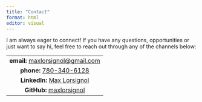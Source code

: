 ```yaml
---
title: "Contact"
format: html
editor: visual
---
```


I am always eager to connect! If you have any questions, opportunities or just want to say hi, feel free to reach out through any of the channels below:

|  |
|:----------------------------------------------------------------------:|
| **email:** [maxlorsignol\@gmail.com](mailto:maxlorsignol@gmail.com) |
| **phone:** [780-340-6128](tel:+17803406128) |
| **LinkedIn:** [Max Lorsignol](https://www.linkedin.com/in/max-lorsignol-bb854595/) |
| **GitHub:** [maxlorsignol](https://github.com/maxlorsignol) |

